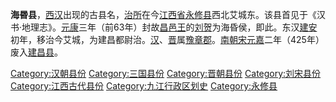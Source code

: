 '''海昬县'''，[[西汉|西汉]]出现的古县名，[[治所|治所]]在今[[江西省|江西省]][[永修县|永修县]]西北艾城东。该县首见于《汉书·地理志》。[[元康_(西汉)|元康]]三年（前63年）封故[[昌邑王|昌邑王]]的[[刘贺|刘贺]]为海昏侯，即此。东汉[[建安_(东汉)|建安]]初年，移治今艾城，为建昌都尉治。[[汉朝|汉]]、[[晋朝|晋]]属[[豫章郡|豫章郡]]。[[南朝宋|南朝宋]][[元嘉_(刘宋)|元嘉]]二年（425年）废入[[永修县|建昌县]]。 

{{江西行政区划小作品}}
{{DEFAULTSORT:H}}
[[Category:汉朝县份|Category:汉朝县份]]
[[Category:三国县份|Category:三国县份]]
[[Category:晋朝县份|Category:晋朝县份]]
[[Category:刘宋县份|Category:刘宋县份]]
[[Category:江西古代县份|Category:江西古代县份]]
[[Category:九江行政区划史|Category:九江行政区划史]]
[[Category:永修县|Category:永修县]]